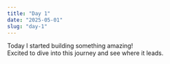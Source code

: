 ```yaml
---
title: "Day 1"
date: "2025-05-01"
slug: "day-1"
---
```


Today I started building something amazing!  
Excited to dive into this journey and see where it leads.
